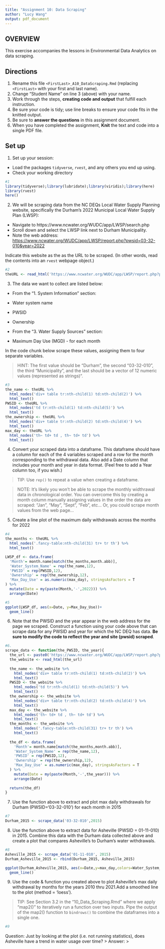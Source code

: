 ```yaml
---
title: "Assignment 10: Data Scraping"
author: "Lucy Wang"
output: pdf_document
---
```


## OVERVIEW

This exercise accompanies the lessons in Environmental Data Analytics on data scraping. 

## Directions
1. Rename this file `<FirstLast>_A10_DataScraping.Rmd` (replacing `<FirstLast>` with your first and last name).
2. Change "Student Name" on line 3 (above) with your name.
3. Work through the steps, **creating code and output** that fulfill each instruction.
4. Be sure your code is tidy; use line breaks to ensure your code fits in the knitted output.
5. Be sure to **answer the questions** in this assignment document.
6. When you have completed the assignment, **Knit** the text and code into a single PDF file.


## Set up 
1. Set up your session:

* Load the packages `tidyverse`, `rvest`, and any others you end up using.
* Check your working directory

```r
#1 
library(tidyverse);library(lubridate);library(viridis);library(here)
library(rvest)
here()

```

2. We will be scraping data from the NC DEQs Local Water Supply Planning website, specifically the Durham's 2022 Municipal Local Water Supply Plan (LWSP): 
 * Navigate to https://www.ncwater.org/WUDC/app/LWSP/search.php
 * Scroll down and select the LWSP link next to Durham Municipality. 
 * Note the web address: <https://www.ncwater.org/WUDC/app/LWSP/report.php?pwsid=03-32-010&year=2022>
 
Indicate this website as the as the URL to be scraped. (In other words, read the contents into an `rvest` webpage object.)

```r
#2 
theURL <- read_html('https://www.ncwater.org/WUDC/app/LWSP/report.php?pwsid=03-32-010&year=2022')
```

3. The data we want to collect are listed below:

* From the "1. System Information" section:
 * Water system name
 * PWSID
 * Ownership
 
* From the "3. Water Supply Sources" section:
 * Maximum Day Use (MGD) - for each month

In the code chunk below scrape these values, assigning them to four separate variables.

>HINT: The first value should be "Durham", the second "03-32-010", the third "Municipality", and the last should be a vector of 12 numeric values (represented as strings)".

```r
#3 
the_name <- theURL %>% 
  html_nodes('div+ table tr:nth-child(1) td:nth-child(2)') %>% 
  html_text()
PWSID <- theURL %>% 
  html_nodes('td tr:nth-child(1) td:nth-child(5)') %>% 
  html_text()
the_ownership <- theURL %>% 
  html_nodes('div+ table tr:nth-child(2) td:nth-child(4)') %>% 
  html_text()
max_day <- theURL %>% 
  html_nodes('th~ td+ td , th~ td+ td') %>% 
  html_text()
```


4. Convert your scraped data into a dataframe. This dataframe should have a column for each of the 4 variables scraped and a row for the month corresponding to the withdrawal data. Also add a Date column that includes your month and year in data format. (Feel free to add a Year column too, if you wish.)

>TIP: Use `rep()` to repeat a value when creating a dataframe.

>NOTE: It's likely you won't be able to scrape the monthly widthrawal data in chronological order. You can overcome this by creating a month column manually assigning values in the order the data are scraped: "Jan", "May", "Sept", "Feb", etc... Or, you could scrape month values from the web page...

5. Create a line plot of the maximum daily withdrawals across the months for 2022

```r
#4 
the_months <- theURL %>% 
  html_nodes('.fancy-table:nth-child(31) tr+ tr th') %>% 
  html_text()

LWSP_df <- data.frame(
  'Month'= month.name[match(the_months,month.abb)],
  'Water_System_Name' = rep(the_name,12),
  'PWSID' = rep(PWSID,12), 
  'Ownership' = rep(the_ownership,12),
  'Max_Day_Use' = as.numeric(max_day), stringsAsFactors = T
) %>% 
  mutate(Date = my(paste(Month,'-',2022))) %>% 
  arrange(Date)

#5 
ggplot(LWSP_df, aes(x=Date, y=Max_Day_Use))+
  geom_line()
```

6. Note that the PWSID and the year appear in the web address for the page we scraped. Construct a function using your code above that can scrape data for any PWSID and year for which the NC DEQ has data. **Be sure to modify the code to reflect the year and site (pwsid) scraped**.

```r
#6. 
scrape_data <- function(the_PWSID, the_year){
  the_url <- paste0('https://www.ncwater.org/WUDC/app/LWSP/report.php?pwsid=', the_PWSID, '&year=', the_year)
  the_website <- read_html(the_url)
  
  the_name <- the_website %>% 
    html_nodes('div+ table tr:nth-child(1) td:nth-child(2)') %>% 
    html_text()
  PWSID <- the_website %>% 
    html_nodes('td tr:nth-child(1) td:nth-child(5)') %>% 
    html_text()
  the_ownership <- the_website %>% 
    html_nodes('div+ table tr:nth-child(2) td:nth-child(4)') %>% 
    html_text()
  max_day <- the_website %>% 
    html_nodes('th~ td+ td , th~ td+ td') %>% 
    html_text()
  the_months <- the_website %>% 
    html_nodes('.fancy-table:nth-child(31) tr+ tr th') %>% 
    html_text()
  
  the_df <- data.frame(
    'Month'= month.name[match(the_months,month.abb)],
    'Water_System_Name' = rep(the_name,12),
    'PWSID' = rep(PWSID,12), 
    'Ownership' = rep(the_ownership,12),
    'Max_Day_Use' = as.numeric(max_day), stringsAsFactors = T
  ) %>% 
    mutate(Date = my(paste(Month,'-',the_year))) %>% 
    arrange(Date)
  
  return(the_df)
}

```

7. Use the function above to extract and plot max daily withdrawals for Durham (PWSID='03-32-010') for each month in 2015

```r
#7 
Durham_2015 <- scrape_data('03-32-010',2015)

```

8. Use the function above to extract data for Asheville (PWSID = 01-11-010) in 2015. Combine this data with the Durham data collected above and create a plot that compares Asheville's to Durham's water withdrawals.

```r
#8 
Asheville_2015 <- scrape_data('01-11-010', 2015)
Durham_Asheville_2015 <- rbind(Durham_2015, Asheville_2015)

ggplot(Durham_Asheville_2015, aes(x=Date,y=max_day,colors=Water_System_Name))+
  geom_line()
```


9. Use the code & function you created above to plot Asheville's max daily withdrawal by months for the years 2010 thru 2021.Add a smoothed line to the plot (method = 'loess').

> TIP: See Section 3.2 in the "10_Data_Scraping.Rmd" where we apply "map2()" to iteratively run a function over two inputs. Pipe the output of the map2() function to `bindrows()` to combine the dataframes into a single one. 

```r
#9 


```

Question: Just by looking at the plot (i.e. not running statistics), does Asheville have a trend in water usage over time?
> Answer:
>
